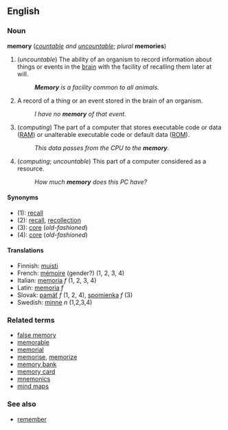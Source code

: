==English==
===Noun===
'''memory''' (''[[countable]] and [[uncountable]]''; ''plural'' '''memories''')

#(''uncountable'') The ability of an organism to record information about things or events in the [[brain]] with the facility of recalling them later at will.
#:'''''Memory''' is a facility common to all animals.''
#A record of a thing or an event stored in the brain of an organism.
#:''I have no '''memory''' of that event.''
#(''computing'') The part of a computer that stores executable code or data ([[RAM]]) or unalterable executable code or default data ([[ROM]]).
#:''This data passes from the CPU to the '''memory'''.''
#(''computing''; ''uncountable'') This part of a computer considered as a resource.
#:''How much '''memory''' does this PC have?''

====Synonyms====
*(1): [[recall]]
*(2): [[recall]], [[recollection]]
*(3): [[core]] (''old-fashioned'')
*(4): [[core]] (''old-fashioned'')

====Translations====
*Finnish: [[muisti]]
*French: [[mémoire]] (gender?) (1, 2, 3, 4)
*Italian: [[memoria]] ''f'' (1, 2, 3, 4)
*Latin: [[memoria]] ''f''
*Slovak: [[pamäť]] ''f'' (1, 2, 4), [[spomienka]] ''f'' (3)
*Swedish: [[minne]] ''n'' (1,2,3,4)

===Related terms===
*[[false memory]]
*[[memorable]]
*[[memorial]]
*[[memorise]], [[memorize]]
*[[memory bank]]
*[[memory card]]
*[[mnemonics]]
*[[mind maps]]

===See also===
*[[remember]]